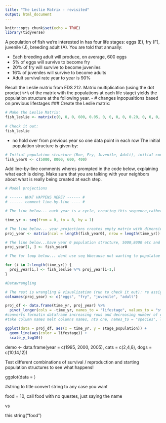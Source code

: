 ```yaml
---
title: "The Leslie Matrix - revisited"
output: html_document
---
```


```r
knitr::opts_chunk$set(echo = TRUE)
library(tidyverse)
```

A population of fish we're interested in has four life stages: eggs (E), fry (F), juvenile (J), breeding adult (A). You are told that annually:

-   Each breeding adult will produce, on average, 600 eggs
-   5% of eggs will survive to become fry
-   20% of fry will survive to become juveniles
-   16% of juveniles will survive to become adults
-   Adult survival rate year to year is 90%

Recall the Leslie matrix from EDS 212. Matrix multiplication (using the dot product `%*%` of the matrix with the populations at each life stage) yields the population structure at the following year. - \# changes inpopualtions based on previous lifestages \### Create the Leslie matrix:

```r
# Make the Leslie Matrix:
fish_leslie <- matrix(c(0, 0, 0, 600, 0.05, 0, 0, 0, 0, 0.20, 0, 0, 0, 0, 0.16, 0.9), nrow = 4, ncol = 4, byrow = TRUE)
 
# Check it out: 
fish_leslie
```

-   no hold over from previous year so one data point in each row The initial population structure is given by:

```r
# Initial population structure (Roe, Fry, Juvenile, Adult), initial condition, dot product between amtrix system of equations and give values for next populations, dot product of matrix from pop structure from cycle 1 for cycle 2 and sooo on (this is an iterative process!)
fish_year0 <- c(5000, 8000, 600, 400)
```

Add line-by-line comments wheres prompted in the code below, explaining what each is doing. Make sure that you are talking with your neighbors about what is really being created at each step.

```r
# Model projections

# ------ WHAT HAPPENS HERE? ------ #
# ------ comment line-by-line ---- #

# The line below... each year is a cycle, creating this sequence,rather than saying time 1 then time 2 just creates a sequence

time_yr <- seq(from = 0, to = 8, by = 1)

# The line below... year projections creates empty matrix with dimensions of columns with initial condition 4 and rows are length time years, have 9 values (9x4 matrix)
proj_year <- matrix(ncol = length(fish_year0), nrow = length(time_yr))

# The line below...have year 0 population structure, 5000,8000 etc and want that in row 1, [row, column], leave any term empty across an term in axis, 1st row of matrix to be popualted by initial condition of fish year 0, look at proj_year! still have no values for rest of matrix, system for linear equations for estimating next year
proj_year[1, ] <- fish_year0

# The for loop below... dont use seq bbecause not wanting to populatae at row 1, starting at row 2, first term is set, up to length time_yr, dot product for system of linear equations, take dot product of matrix, iterate to find pop at next cycle, take dot product of nature of coefficients roe..,dot product of coefficient matrix and row containing vector... pop structure from previous cycle, i start at 2 take dot product of fish leslie matrix of first row (Proj_year[i-1]) gives you proj estimates at year 1 based on year 0 data, placed in row 2 proj_year[i, ], every iteration rew row is popualted at next cycle from dot pproduct from matrix from dot product at previous year... until end t = 8 years 

for (i in 2:length(time_yr)) {
  proj_year[i,] <- fish_leslie %*% proj_year[i-1,]
}

#Datawrangling

# The rest is wrangling & visualization (run to check it out): re assignm column names to these names
colnames(proj_year) <- c("eggs", "fry", "juvenile", "adult")

proj_df <- data.frame(time_yr, proj_year) %>% 
  pivot_longer(cols = -time_yr, names_to = "lifestage", values_to = "stage_population")
#converts formatin dataframe increasing rows and decreasing number of columns, one variabel lifestage over 4 colum creates single column for lifestage and second column 
#take column names melt columns names, nto one, names_to = "species", laues _to = "count

ggplot(data = proj_df, aes(x = time_yr, y = stage_population)) +
  geom_line(aes(color = lifestage)) +
  scale_y_log10()
```

demo \<- data.frame(year = c(1995, 2000, 2005), cats = c(2,4,6), dogs = c(10,14,12))

Test different combinations of survival / reproduction and starting population structures to see what happens!

ggplot(data = )

#string to title convert string to any case you want

food = 10, call food with no questes, just saying the name

vs

this string("food")
